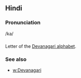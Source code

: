 == Hindi ==

=== Pronunciation ===
/ka/

=== ===

Letter of the [[Devanagari alphabet]].

=== See also ===

* [[w:Devanagari]]